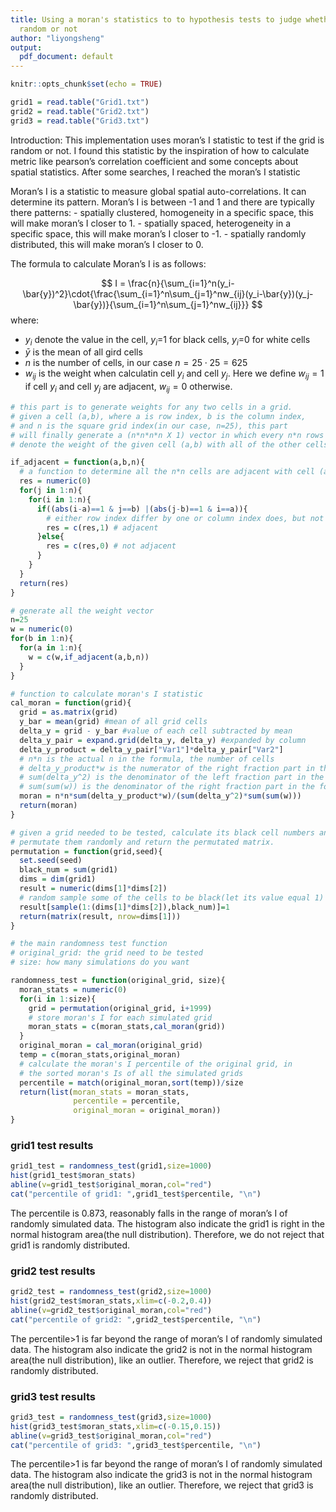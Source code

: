 ```yaml
---
title: Using a moran's statistics to to hypothesis tests to judge whether a grid is
  random or not
author: "liyongsheng"
output:
  pdf_document: default
---
```


```r
knitr::opts_chunk$set(echo = TRUE)
```

```r
grid1 = read.table("Grid1.txt")
grid2 = read.table("Grid2.txt")
grid3 = read.table("Grid3.txt")
```


Introduction: This implementation uses moran's I statistic to test if the grid is random or not. I found this statistic by the inspiration of how to calculate metric like pearson's correlation coefficient and some concepts about spatial statistics. After some searches, I reached the moran's I statistic

Moran's I is a statistic to measure global spatial auto-correlations. It can determine its pattern. Moran's I is between -1 and 1 and there are typically there patterns: 
- spatially clustered, homogeneity in a specific space, this will make moran's I closer to 1.
- spatially spaced, heterogeneity in a specific space, this will make moran's I closer to -1.
- spatially randomly distributed, this will make moran's I closer to 0.

The formula to calculate Moran's I is as follows:

$$
I = \frac{n}{\sum_{i=1}^n(y_i-\bar{y})^2}\cdot{\frac{\sum_{i=1}^n\sum_{j=1}^nw_{ij}(y_i-\bar{y})(y_j-\bar{y})}{\sum_{i=1}^n\sum_{j=1}^nw_{ij}}}
$$
where:

- $y_i$ denote the value in the cell, $y_i$=1 for black cells, $y_i$=0 for white cells
- $\bar{y}$ is the mean of all gird cells
- $n$ is the number of cells, in our case $n=25\cdot{25}=625$
- $w_{ij}$ is the weight when calculatin cell $y_i$ and cell $y_j$. Here we define $w_{ij}=1$ if cell $y_i$ and cell $y_j$ are adjacent, $w_{ij}=0$ otherwise.



```r
# this part is to generate weights for any two cells in a grid.
# given a cell (a,b), where a is row index, b is the column index,
# and n is the square grid index(in our case, n=25), this part 
# will finally generate a (n*n*n*n X 1) vector in which every n*n rows 
# denote the weight of the given cell (a,b) with all of the other cells. 

if_adjacent = function(a,b,n){
  # a function to determine all the n*n cells are adjacent with cell (a,b)
  res = numeric(0)
  for(j in 1:n){
    for(i in 1:n){
      if((abs(i-a)==1 & j==b) |(abs(j-b)==1 & i==a)){
        # either row index differ by one or column index does, but not both
        res = c(res,1) # adjacent
      }else{
        res = c(res,0) # not adjacent
      }
    }
  }
  return(res)
}

# generate all the weight vector
n=25
w = numeric(0) 
for(b in 1:n){
  for(a in 1:n){
    w = c(w,if_adjacent(a,b,n))
  }
}
```


```r
# function to calculate moran's I statistic
cal_moran = function(grid){
  grid = as.matrix(grid)
  y_bar = mean(grid) #mean of all grid cells
  delta_y = grid - y_bar #value of each cell subtracted by mean
  delta_y_pair = expand.grid(delta_y, delta_y) #expanded by column
  delta_y_product = delta_y_pair["Var1"]*delta_y_pair["Var2"]
  # n*n is the actual n in the formula, the number of cells
  # delta_y_product*w is the numerator of the right fraction part in the formula
  # sum(delta_y^2) is the denominator of the left fraction part in the formula
  # sum(sum(w)) is the denominator of the right fraction part in the formula
  moran = n*n*sum(delta_y_product*w)/(sum(delta_y^2)*sum(sum(w)))
  return(moran)
}

```


```r
# given a grid needed to be tested, calculate its black cell numbers and 
# permutate them randomly and return the permutated matrix. 
permutation = function(grid,seed){
  set.seed(seed)
  black_num = sum(grid1)
  dims = dim(grid1)
  result = numeric(dims[1]*dims[2])
  # random sample some of the cells to be black(let its value equal 1)
  result[sample(1:(dims[1]*dims[2]),black_num)]=1
  return(matrix(result, nrow=dims[1]))
}
```

```r
# the main randomness test function
# original_grid: the grid need to be tested
# size: how many simulations do you want

randomness_test = function(original_grid, size){
  moran_stats = numeric(0)
  for(i in 1:size){
    grid = permutation(original_grid, i+1999)
    # store moran's I for each simulated grid
    moran_stats = c(moran_stats,cal_moran(grid))
  }
  original_moran = cal_moran(original_grid)
  temp = c(moran_stats,original_moran)
  # calculate the moran's I percentile of the original grid, in  
  # the sorted moran's Is of all the simulated grids
  percentile = match(original_moran,sort(temp))/size
  return(list(moran_stats = moran_stats,
              percentile = percentile,
              original_moran = original_moran))
}
```


### grid1 test results
```r
grid1_test = randomness_test(grid1,size=1000)
hist(grid1_test$moran_stats)
abline(v=grid1_test$original_moran,col="red")
cat("percentile of grid1: ",grid1_test$percentile, "\n")
```

The percentile is 0.873, reasonably falls in the range of moran's I of randomly simulated data. The histogram also indicate the grid1 is right in the normal histogram area(the null distribution). Therefore, we do not reject that grid1 is randomly distributed.

### grid2 test results
```r
grid2_test = randomness_test(grid2,size=1000)
hist(grid2_test$moran_stats,xlim=c(-0.2,0.4))
abline(v=grid2_test$original_moran,col="red")
cat("percentile of grid2: ",grid2_test$percentile, "\n")
```

The percentile>1 is far beyond the range of moran's I of randomly simulated data. The histogram also indicate the grid2 is not in the normal histogram area(the null distribution), like an outlier. Therefore, we reject that grid2 is randomly distributed.


### grid3 test results
```r
grid3_test = randomness_test(grid3,size=1000)
hist(grid3_test$moran_stats,xlim=c(-0.15,0.15))
abline(v=grid3_test$original_moran,col="red")
cat("percentile of grid3: ",grid3_test$percentile, "\n")
```

The percentile>1 is far beyond the range of moran's I of randomly simulated data. The histogram also indicate the grid3 is not in the normal histogram area(the null distribution), like an outlier. Therefore, we reject that grid3 is randomly distributed.


